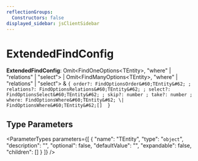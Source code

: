 ```yaml
---
reflectionGroups:
  Constructors: false
displayed_sidebar: jsClientSidebar
---
```



# ExtendedFindConfig

 **ExtendedFindConfig**: Omit&#60;FindOneOptions&#60;TEntity&#62;, "where" \| "relations" \| "select"&#62; \| Omit&#60;FindManyOptions&#60;TEntity&#62;, "where" \| "relations" \| "select"&#62; & ``{ order?: FindOptionsOrder&#60;TEntity&#62; ; relations?: FindOptionsRelations&#60;TEntity&#62; ; select?: FindOptionsSelect&#60;TEntity&#62; ; skip?: number ; take?: number ; where: FindOptionsWhere&#60;TEntity&#62; \| FindOptionsWhere&#60;TEntity&#62;[]  }``

## Type Parameters

<ParameterTypes parameters={[
  {
    "name": "TEntity",
    "type": "`object`",
    "description": "",
    "optional": false,
    "defaultValue": "",
    "expandable": false,
    "children": []
  }
]} />
